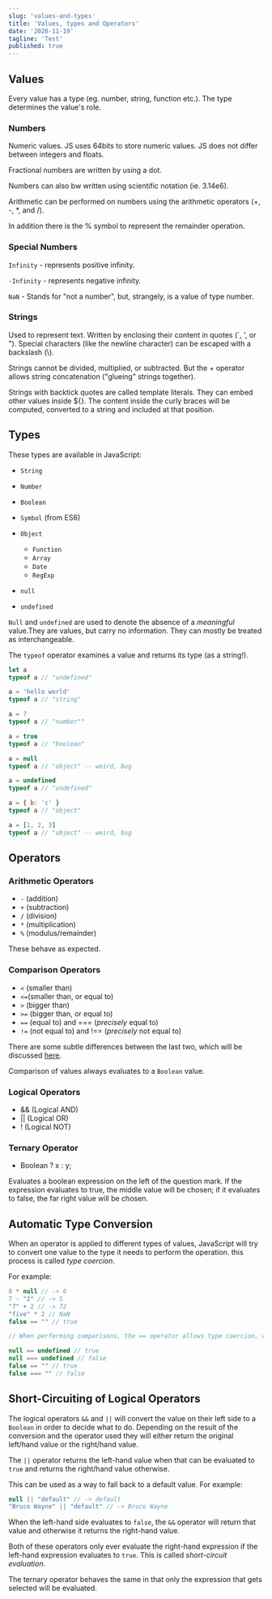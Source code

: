 ```yaml
---
slug: 'values-and-types'
title: 'Values, types and Operators'
date: '2020-11-19'
tagline: 'Test'
published: true
---
```


<BlogImage
  url="https://images.unsplash.com/reserve/uZYSV4nuQeyq64azfVIn_15130980706_64134efc6e_o.jpg?ixid=MnwxMjA3fDB8MHxwaG90by1wYWdlfHx8fGVufDB8fHx8&ixlib=rb-1.2.1&auto=format&fit=crop&w=1000&q=80"
  alt="scattered letters"
/>

## Values

Every value has a type (eg. number, string, function etc.). The type determines the value's role.

### Numbers

Numeric values. JS uses 64bits to store numeric values. JS does not differ between integers and floats.

Fractional numbers are written by using a dot.

Numbers can also bw written using scientific notation (ie. 3.14e6).

Arithmetic can be performed on numbers using the arithmetic operators (+, -, \*, and /).

In addition there is the % symbol to represent the remainder operation.

### Special Numbers

`Infinity` - represents positive infinity.

`-Infinity` - represents negative infinity.

`NaN` - Stands for "not a number", but, strangely, is a value of type number.

### Strings

Used to represent text. Written by enclosing their content in quotes (`, ', or "). Special characters (like the newline character) can be escaped with a backslash (\\).

Strings cannot be divided, multiplied, or subtracted. But the + operator allows string concatenation ("glueing" strings together).

Strings with backtick quotes are called template literals. They can embed other values inside \${}. The content inside the curly braces will be computed, converted to a string and included at that position.

## Types

These types are available in JavaScript:

- `String`
- `Number`
- `Boolean`
- `Symbol` (from ES6)
- `Object`

  - `Function`
  - `Array`
  - `Date`
  - `RegExp`

- `null`
- `undefined`

`Null` and `undefined` are used to denote the absence of a _meaningful_ value.They are values, but carry no information. They can mostly be treated as interchangeable.

The `typeof` operator examines a value and returns its type (as a string!).

```javascript
let a
typeof a // "undefined"

a = 'hello world'
typeof a // "string"

a = 7
typeof a // "number""

a = true
typeof a // "boolean"

a = null
typeof a // "object" -- weird, bug

a = undefined
typeof a // "undefined"

a = { b: 'c' }
typeof a // "object"

a = [1, 2, 3]
typeof a // "object" -- weird, bug
```

## Operators

### Arithmetic Operators

- `-` (addition)
- `+` (subtraction)
- `/` (division)
- `*` (multiplication)
- `%` (modulus/remainder)

These behave as expected.

### Comparison Operators

- `<` (smaller than)
- `<=`(smaller than, or equal to)
- `>` (bigger than)
- `>=` (bigger than, or equal to)
- `==` (equal to) and === (_precisely_ equal to)
- `!=` (not equal to) and !== (_precisely_ not equal to)

There are some subtle differences between the last two, which will be discussed [here](<!-- TODO: Add link -->).

Comparison of values always evaluates to a `Boolean` value.

### Logical Operators

- && (Logical AND)
- || (Logical OR)
- ! (Logical NOT)

### Ternary Operator

- Boolean ? x : y;

Evaluates a boolean expression on the left of the question mark. If the expression evaluates to true, the middle value will be chosen; if it evaluates to false, the far right value will be chosen.

## Automatic Type Conversion

When an operator is applied to different types of values, JavaScript will try to convert one value to the type it needs to perform the operation. this process is called _type coercion_.

For example:

```Javascript
8 * null // -> 0
7 - "2" // -> 5
"7" + 2 // -> 72
"five" * 2 // NaN
false == "" // true

// When performing comparisons, the == operator allows type coercion, while the === operator does not.

null == undefined // true
null === undefined // false
false == "" // true
false === "" // false
```

## Short-Circuiting of Logical Operators

The logical operators `&&` and `||` will convert the value on their left side to a `Boolean` in order to decide what to do. Depending on the result of the conversion and the operator used they will either return the original left/hand value or the right/hand value.

The `||` operator returns the left-hand value when that can be evaluated to `true` and returns the right/hand value otherwise.

This can be used as a way to fall back to a default value. For example:

```Javascript
null || "default" // -> default
"Bruce Wayne" || "default" // -> Bruce Wayne
```

When the left-hand side evaluates to `false`, the `&&` operator will return that value and otherwise it returns the right-hand value.

Both of these operators only ever evaluate the right-hand expression if the left-hand expression evaluates to `true`. This is called _short-circuit evaluation_.

The ternary operator behaves the same in that only the expression that gets selected will be evaluated.
